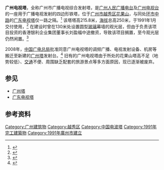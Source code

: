 {{Otheruses|广州塔|subject=广州电视塔|other=广州新电视塔}}{{Infobox Skyscraper}}{{Portal|廣州|建築}}
'''广州电视塔'''，全称广州市广播电视综合发射塔，是[[广州人民广播电台|广州人民广播电台]]及[[广州电视台|广州电视台]]的一座用于广播电视发射的四边形铁塔，位于[[广州市|广州市]][[越秀区|越秀区]][[花果山_(廣州)|花果山]]，与同处[[环市路_(广州)|环市中路]]的[[广东电视塔|广东电视塔]]仅一路之隔。<ref>{{Cite web|title=广东电视发射塔:徘徊在恋旧与贪新的边缘|url=http://www.gzlib.gov.cn/shequ_info/ndgz/NDGZDetail.do?id=277762|accessdate=2010-01-26|publisher=《南方都市报》|deadurl=yes|archiveurl=https://web.archive.org/web/20080614070346/http://www.gzlib.gov.cn/shequ_info/ndgz/NDGZDetail.do?id=277762|archivedate=2008-06-14}}</ref> 该塔塔高215.8米，[[海拔|海拔]]总高250米，于1991年1月交付使用，<ref>{{Cite web|title=筹建广州电视台的艰辛历程|url=http://www.gzzxws.gov.cn/gzws/gzws/ml/69_1_1_1/200911/t20091130_16179_26.htm|accessdate=2010-01-26|publisher=广州文史|archive-date=2016-03-04|archive-url=https://web.archive.org/web/20160304205556/http://www.gzzxws.gov.cn/gzws/gzws/ml/69_1_1_1/200911/t20091130_16179_26.htm|dead-url=no}}</ref> 在建设时曾在130米处设置圆型[[玻璃|玻璃]]幕墙的观光层，但由于负责该项目投资的香港银利企业集团董事长刘盈福中途撤资，导致该项目搁置，至今观光层仍然闲置。<ref>{{Cite web|title=广州新电视塔建成后，两家电视塔酝酿二合一|url=http://gd.news.sina.com.cn/local/2004-11-11/783683.html|accessdate=2010-01-26|publisher=《新快报》|archive-date=2006-10-12|archive-url=https://web.archive.org/web/20061012111309/http://gd.news.sina.com.cn/local/2004-11-11/783683.html|dead-url=yes}}</ref>

2008年，[[中华人民共和国|中国]][[广电总局|广电总局]]批准同意广州电视塔的调频广播、电视发射设备、机房等搬迁至新建的[[广州塔|广州塔]]发射台。<ref>{{Cite web|title=关于广州花果山广播电视发射台搬迁至广州新电视塔的通知|url=http://www.xwgd.gov.cn/xggd/jsp/comm/comm_detail.jsp?infoId=40090|accessdate=2010-01-26|publisher=广州市文化广电新闻出版局（版权局）网站|archive-url=https://web.archive.org/web/20200316080903/http://wglj.gz.gov.cn/?infoId=40090|archive-date=2020-03-16|dead-url=yes}}</ref> 旧有的广州电视塔由于所处的花果山塔高不足（地势较低）、[[交通|交通]]不便、周围缺乏配套的旅游景点等多方面原因，现已逐渐被废弃。

== 参见 ==
*[[广州塔|广州塔]]
*[[广东电视塔|广东电视塔]]

== 参考资料 ==
{{reflist}}

{{Coord|23|08|50|N|113|15|47|E|region:CN_type:landmark_source:dewiki|display=title}}
{{Chinese building-stub}}

[[Category:广州建筑物|Category:广州建筑物]]
[[Category:越秀区|Category:越秀区]]
[[Category:中国电波塔|Category:中国电波塔]]
[[Category:1991年完工建築物|Category:1991年完工建築物]]
[[Category:1991年廣州市建立|Category:1991年廣州市建立]]